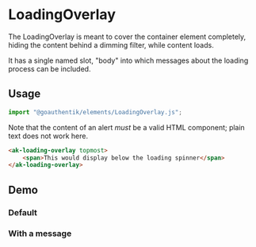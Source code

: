 

<Meta of={LoadingOverlayStories} />

# LoadingOverlay

The LoadingOverlay is meant to cover the container element completely, hiding the content behind a
dimming filter, while content loads.

It has a single named slot, "body" into which messages about the loading process can be included.

## Usage

```Typescript
import "@goauthentik/elements/LoadingOverlay.js";
```

Note that the content of an alert _must_ be a valid HTML component; plain text does not work here.

```html
<ak-loading-overlay topmost>
    <span>This would display below the loading spinner</span>
</ak-loading-overlay>
```

## Demo

### Default

<Story of={LoadingOverlayStories.DefaultStory} />

### With a message

<Story of={LoadingOverlayStories.WithAMessage} />
 
